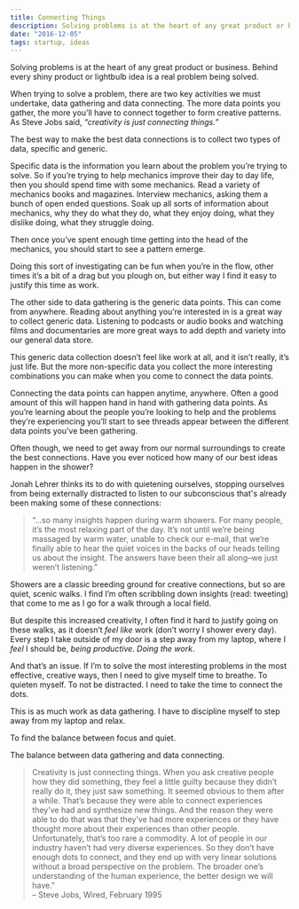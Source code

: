 ```yaml
---
title: Connecting Things
description: Solving problems is at the heart of any great product or business. Behind every shiny product or lightbulb idea is a real problem being solved.
date: "2016-12-05"
tags: startup, ideas
---
```


Solving problems is at the heart of any great product or business. Behind every shiny product or lightbulb idea is a real problem being solved.

When trying to solve a problem, there are two key activities we must undertake, data gathering and data connecting. The more data points you gather, the more you’ll have to connect together to form creative patterns. As Steve Jobs said, _“creativity is just connecting things.”_

The best way to make the best data connections is to collect two types of data, specific and generic.

Specific data is the information you learn about the problem you’re trying to solve. So if you’re trying to help mechanics improve their day to day life, then you should spend time with some mechanics. Read a variety of mechanics books and magazines. Interview mechanics, asking them a bunch of open ended questions. Soak up all sorts of information about mechanics, why they do what they do, what they enjoy doing, what they dislike doing, what they struggle doing.

Then once you’ve spent enough time getting into the head of the mechanics, you should start to see a pattern emerge.

Doing this sort of investigating can be fun when you’re in the flow, other times it’s a bit of a drag but you plough on, but either way I find it easy to justify this time as work.

The other side to data gathering is the generic data points. This can come from anywhere. Reading about anything you’re interested in is a great way to collect generic data. Listening to podcasts or audio books and watching films and documentaries are more great ways to add depth and variety into our general data store.

This generic data collection doesn’t feel like work at all, and it isn’t really, it’s just life. But the more non-specific data you collect the more interesting combinations you can make when you come to connect the data points.

Connecting the data points can happen anytime, anywhere. Often a good amount of this will happen hand in hand with gathering data points. As you’re learning about the people you’re looking to help and the problems they’re experiencing you’ll start to see threads appear between the different data points you’ve been gathering.

Often though, we need to get away from our normal surroundings to create the best connections. Have you ever noticed how many of our best ideas happen in the shower?

<EmailSubscribe />

Jonah Lehrer thinks its to do with quietening ourselves, stopping ourselves from being externally distracted to listen to our subconscious that's already been making some of these connections:

> “…so many insights happen during warm showers. For many people, it’s the most relaxing part of the day. It’s not until we’re being massaged by warm water, unable to check our e-mail, that we’re finally able to hear the quiet voices in the backs of our heads telling us about the insight. The answers have been their all along–we just weren’t listening.”

Showers are a classic breeding ground for creative connections, but so are quiet, scenic walks. I find I’m often scribbling down insights (read: tweeting) that come to me as I go for a walk through a local field.

But despite this increased creativity, I often find it hard to justify going on these walks, as it doesn’t _feel like_ work (don’t worry I shower every day). Every step I take outside of my door is a step away from my laptop, where I _feel_ I should be, _being productive_. _Doing the work_.

And that’s an issue. If I’m to solve the most interesting problems in the most effective, creative ways, then I need to give myself time to breathe. To quieten myself. To not be distracted. I need to take the time to connect the dots.

This is as much work as data gathering. I have to discipline myself to step away from my laptop and relax.

To find the balance between focus and quiet.

The balance between data gathering and data connecting.

> Creativity is just connecting things. When you ask creative people how they did something, they feel a little guilty because they didn’t really do it, they just saw something. It seemed obvious to them after a while. That’s because they were able to connect experiences they’ve had and synthesize new things. And the reason they were able to do that was that they’ve had more experiences or they have thought more about their experiences than other people. Unfortunately, that’s too rare a commodity. A lot of people in our industry haven’t had very diverse experiences. So they don’t have enough dots to connect, and they end up with very linear solutions without a broad perspective on the problem. The broader one’s understanding of the human experience, the better design we will have."  
> – Steve Jobs, Wired, February 1995

